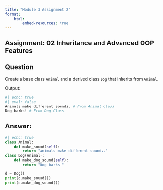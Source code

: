 ```yaml
---
title: "Module 3 Assignment 2"
format: 
    html:
        embed-resources: true
---
```


## Assignment: 02 Inheritance and Advanced OOP Features


## Question

Create a base class `Animal` and a derived class `Dog` that inherits from `Animal`.

Output: 

```python
#| echo: true
#| eval: false
Animals make different sounds. # From Animal class
Dog barks! # From Dog Class
```

## Answer:


```python
#| echo: true
class Animal:
    def make_sound(self):
        return "Animals make different sounds."
class Dog(Animal):
    def make_dog_sound(self):
        return "Dog barks!"

d = Dog()
print(d.make_sound())
print(d.make_dog_sound())
```

